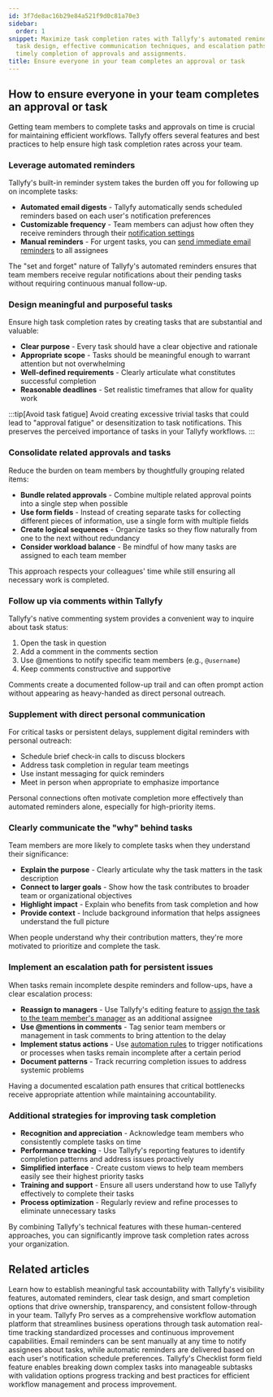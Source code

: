 ```yaml
---
id: 3f7de8ac16b29e84a521f9d0c81a70e3
sidebar:
  order: 1
snippet: Maximize task completion rates with Tallyfy's automated reminders, strategic
  task design, effective communication techniques, and escalation paths to ensure
  timely completion of approvals and assignments.
title: Ensure everyone in your team completes an approval or task
---
```


## How to ensure everyone in your team completes an approval or task

Getting team members to complete tasks and approvals on time is crucial for maintaining efficient workflows. Tallyfy offers several features and best practices to help ensure high task completion rates across your team.

### Leverage automated reminders

Tallyfy's built-in reminder system takes the burden off you for following up on incomplete tasks:

- **Automated email digests** - Tallyfy automatically sends scheduled reminders based on each user's notification preferences
- **Customizable frequency** - Team members can adjust how often they receive reminders through their [notification settings](/products/pro/settings/personal-settings/how-can-i-manage-email-notifications-in-tallyfy/)
- **Manual reminders** - For urgent tasks, you can [send immediate email reminders](/products/pro/tracking-and-tasks/tasks/how-can-i-send-email-reminders-in-tallyfy/) to all assignees

The "set and forget" nature of Tallyfy's automated reminders ensures that team members receive regular notifications about their pending tasks without requiring continuous manual follow-up.

### Design meaningful and purposeful tasks

Ensure high task completion rates by creating tasks that are substantial and valuable:

- **Clear purpose** - Every task should have a clear objective and rationale
- **Appropriate scope** - Tasks should be meaningful enough to warrant attention but not overwhelming
- **Well-defined requirements** - Clearly articulate what constitutes successful completion
- **Reasonable deadlines** - Set realistic timeframes that allow for quality work

:::tip[Avoid task fatigue]
Avoid creating excessive trivial tasks that could lead to "approval fatigue" or desensitization to task notifications. This preserves the perceived importance of tasks in your Tallyfy workflows.
:::

### Consolidate related approvals and tasks

Reduce the burden on team members by thoughtfully grouping related items:

- **Bundle related approvals** - Combine multiple related approval points into a single step when possible
- **Use form fields** - Instead of creating separate tasks for collecting different pieces of information, use a single form with multiple fields
- **Create logical sequences** - Organize tasks so they flow naturally from one to the next without redundancy
- **Consider workload balance** - Be mindful of how many tasks are assigned to each team member

This approach respects your colleagues' time while still ensuring all necessary work is completed.

### Follow up via comments within Tallyfy

Tallyfy's native commenting system provides a convenient way to inquire about task status:

1. Open the task in question
2. Add a comment in the comments section
3. Use @mentions to notify specific team members (e.g., `@username`)
4. Keep comments constructive and supportive

Comments create a documented follow-up trail and can often prompt action without appearing as heavy-handed as direct personal outreach.

### Supplement with direct personal communication

For critical tasks or persistent delays, supplement digital reminders with personal outreach:

- Schedule brief check-in calls to discuss blockers
- Address task completion in regular team meetings
- Use instant messaging for quick reminders
- Meet in person when appropriate to emphasize importance

Personal connections often motivate completion more effectively than automated reminders alone, especially for high-priority items.

### Clearly communicate the "why" behind tasks

Team members are more likely to complete tasks when they understand their significance:

- **Explain the purpose** - Clearly articulate why the task matters in the task description
- **Connect to larger goals** - Show how the task contributes to broader team or organizational objectives
- **Highlight impact** - Explain who benefits from task completion and how
- **Provide context** - Include background information that helps assignees understand the full picture

When people understand why their contribution matters, they're more motivated to prioritize and complete the task.

### Implement an escalation path for persistent issues

When tasks remain incomplete despite reminders and follow-ups, have a clear escalation process:

- **Reassign to managers** - Use Tallyfy's editing feature to [assign the task to the team member's manager](/products/pro/tracking-and-tasks/tasks/edit-task/how-can-i-assign-members-to-tasks-in-tallyfy/) as an additional assignee
- **Use @mentions in comments** - Tag senior team members or management in task comments to bring attention to the delay
- **Implement status actions** - Use [automation rules](/products/pro/documenting/templates/automations/actions/status-actions/) to trigger notifications or processes when tasks remain incomplete after a certain period
- **Document patterns** - Track recurring completion issues to address systemic problems

Having a documented escalation path ensures that critical bottlenecks receive appropriate attention while maintaining accountability.

### Additional strategies for improving task completion

- **Recognition and appreciation** - Acknowledge team members who consistently complete tasks on time
- **Performance tracking** - Use Tallyfy's reporting features to identify completion patterns and address issues proactively
- **Simplified interface** - Create custom views to help team members easily see their highest priority tasks
- **Training and support** - Ensure all users understand how to use Tallyfy effectively to complete their tasks
- **Process optimization** - Regularly review and refine processes to eliminate unnecessary tasks

By combining Tallyfy's technical features with these human-centered approaches, you can significantly improve task completion rates across your organization.


## Related articles
<CardGrid>
<LinkTitleCard header="<b>How To > Make people accountable for tasks</b>" href="/products/pro/tutorials/how-to/make-people-accountable-for-tasks/" > Learn how to establish meaningful task accountability with Tallyfy's visibility features, automated reminders, clear task design, and smart completion options that drive ownership, transparency, and consistent follow-through in your team. </LinkTitleCard>
<LinkTitleCard header="<b>Introduction</b>" href="/products/pro/" > Tallyfy Pro serves as a comprehensive workflow automation platform that streamlines business operations through task automation real-time tracking standardized processes and continuous improvement capabilities. </LinkTitleCard>
<LinkTitleCard header="<b>Tasks > Send email reminders</b>" href="/products/pro/tracking-and-tasks/tasks/how-can-i-send-email-reminders-in-tallyfy/" > Email reminders can be sent manually at any time to notify assignees about tasks, while automatic reminders are delivered based on each user's notification schedule preferences. </LinkTitleCard>
<LinkTitleCard header="<b>Tasks > Create and use subtasks</b>" href="/products/pro/tracking-and-tasks/tasks/how-to-create-and-use-subtasks/" > Tallyfy's Checklist form field feature enables breaking down complex tasks into manageable subtasks with validation options progress tracking and best practices for efficient workflow management and process improvement. </LinkTitleCard>
</CardGrid>